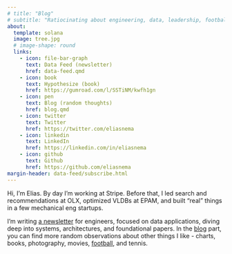 ```yaml
---
# title: "Blog"
# subtitle: "Ratiocinating about engineering, data, leadership, football, tennis, and random things. Writing [data feed](https://datafeed.substack.com). "
about:
  template: solana
  image: tree.jpg
  # image-shape: round
  links:
    - icon: file-bar-graph
      text: Data Feed (newsletter)
      href: data-feed.qmd
    - icon: book
      text: Hypothesize (book)
      href: https://gumroad.com/l/SSTiNM/kwfh1gn
    - icon: pen
      text: Blog (random thoughts)
      href: blog.qmd
    - icon: twitter
      text: Twitter
      href: https://twitter.com/eliasnema
    - icon: linkedin
      text: LinkedIn
      href: https://linkedin.com/in/eliasnema
    - icon: github
      text: Github
      href: https://github.com/eliasnema
margin-header: data-feed/subscribe.html
---
```


Hi, I’m Elias. By day I’m working at Stripe. Before that, I led search and recommendations at OLX, optimized VLDBs at EPAM, and built “real” things in a few mechanical eng startups.

I’m writing [a newsletter](data-feed.qmd) for engineers, focused on data applications, diving deep into systems, architectures, and foundational papers. In the [blog](blog.qmd) part, you can find more random observations about other things I like - charts, books, photography, movies, [football](posts/man_city_stats/city_stats.ipynb), and tennis.
